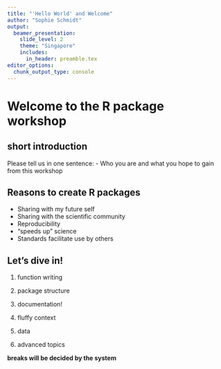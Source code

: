 ```yaml
---
title: "'Hello World' and Welcome"
author: "Sophie Schmidt"
output: 
  beamer_presentation:
    slide_level: 2
    theme: "Singapore"
    includes:
      in_header: preamble.tex
editor_options: 
  chunk_output_type: console
---
```


# Welcome to the R package workshop

## short introduction

Please tell us in one sentence:
- Who you are and what you hope to gain from this workshop

## Reasons to create R packages

- Sharing with my future self
- Sharing with the scientific community
- Reproducibility
- "speeds up" science
- Standards facilitate use by others

## Let's dive in!

1. function writing

2. package structure

3. documentation!

4. fluffy context

5. data

6. advanced topics

**breaks will be decided by the system**